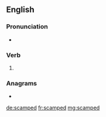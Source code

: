 ==English==

===Pronunciation===
* {{rhymes|æmpt|lang=en}}

===Verb===
{{head|en|verb form}}

# {{en-past of|scamp}}

===Anagrams===
* {{l|en|decamps}}

[[de:scamped]]
[[fr:scamped]]
[[mg:scamped]]